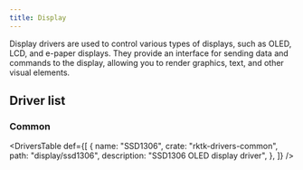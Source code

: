 ```yaml
---
title: Display
---
```


Display drivers are used to control various types of displays, such as OLED, LCD, and e-paper displays. They provide an interface for sending data and commands to the display, allowing you to render graphics, text, and other visual elements.

## Driver list

### Common

<DriversTable
  def={[
    {
      name: "SSD1306",
      crate: "rktk-drivers-common",
      path: "display/ssd1306",
      description: "SSD1306 OLED display driver",
    },
  ]}
/>

